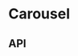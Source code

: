 
<Meta title="Components/Carousel" component={Carousel} />

# Carousel

<Canvas>
  <Story name="Base component">
    <Carousel
      hasFullWidthSlides={knobs.boolean(
        'hasFullWidthSlides',
        false,
        'Presentation',
      )}
      hasShowCaption={knobs.boolean('hasShowCaption', false, 'Presentation')}
      hasSlideCounter={knobs.boolean('hasSlideCounter', false, 'Presentation')}
      theme={knobs.select('theme', ['dark', 'light'], 'dark', 'Presentation')}
      introduction={{
        cta: {
          style: CarouselFixture.introduction.cta.style,
          title: CarouselFixture.introduction.cta.title,
          url: CarouselFixture.introduction.cta.url,
          text: knobs.text(
            'cta text',
            CarouselFixture.introduction.cta.text,
            'Indroduction copy',
          ),
        },
        eyebrow: knobs.text(
          'eyebrow',
          CarouselFixture.introduction.eyebrow,
          'Indroduction copy',
        ),
        heading: knobs.text(
          'heading',
          CarouselFixture.introduction.heading,
          'Indroduction copy',
        ),
        description: knobs.text(
          'description',
          CarouselFixture.introduction.description,
          'Indroduction copy',
        ),
      }}
      slides={[
        {
          url: '/',
          description: knobs.text(
            'description',
            'Nunc dignissim quis',
            'First slide props',
          ),
          heading: knobs.text(
            'heading',
            'Lorem ipsum dolor sit',
            'First slide props',
          ),
          isLoading: knobs.boolean('isLoading', false, 'First slide props'),
          image: {
            altText: 'Lorem ipsum dolor sit',
            small:
              'https://www.aesop.com/medias/Aesop-SkinParsley-Seed-Facial-Cleanser-100mL-large.png?context=bWFzdGVyfGltYWdlc3wzNDYwMTh8aW1hZ2UvcG5nfGltYWdlcy9oYWMvaDIxLzg4MTUwMjM1ODczNTgucG5nfGFlYmNhMjRiM2Q2NWMzZTA1ZjljOTEyZmMxYmUyMTMyZDgyYjY4MGJlODU2OWEyNjkzYWQ0ZTBmMDY0NmQ1NjQ',
            medium:
              'https://www.aesop.com/medias/Aesop-SkinParsley-Seed-Facial-Cleanser-100mL-large.png?context=bWFzdGVyfGltYWdlc3wzNDYwMTh8aW1hZ2UvcG5nfGltYWdlcy9oYWMvaDIxLzg4MTUwMjM1ODczNTgucG5nfGFlYmNhMjRiM2Q2NWMzZTA1ZjljOTEyZmMxYmUyMTMyZDgyYjY4MGJlODU2OWEyNjkzYWQ0ZTBmMDY0NmQ1NjQ',
            large:
              'https://www.aesop.com/medias/Aesop-SkinParsley-Seed-Facial-Cleanser-100mL-large.png?context=bWFzdGVyfGltYWdlc3wzNDYwMTh8aW1hZ2UvcG5nfGltYWdlcy9oYWMvaDIxLzg4MTUwMjM1ODczNTgucG5nfGFlYmNhMjRiM2Q2NWMzZTA1ZjljOTEyZmMxYmUyMTMyZDgyYjY4MGJlODU2OWEyNjkzYWQ0ZTBmMDY0NmQ1NjQ',
          },
        },
        ...CarouselFixture.slides,
      ]}
    />
  </Story>
</Canvas>

## API

<ArgsTable of={Carousel} />
